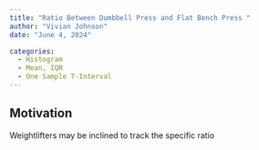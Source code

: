 ```yaml
---
title: "Ratio Between Dumbbell Press and Flat Bench Press "
author: "Vivian Johnson" 
date: "June 4, 2024" 

categories:
  - Histogram 
  - Mean, IQR 
  - One Sample T-Interval 
---
```

 
 
## Motivation

Weightlifters may be inclined to track the specific ratio 